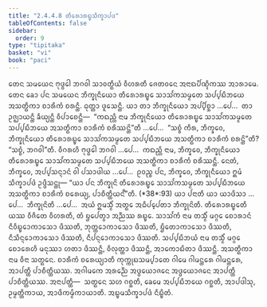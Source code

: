 ```yaml
---
title: "2.4.4.8 ᨲᩥᩁᩮᩣᩁᨭ᩠ᨮᩈᩥᨠ᩠ᨡᩣᨸᨴ"
tableOfContents: false
sidebar:
  order: 9
type: "tipitaka"
basket: "vi"
book: "paci"
---
```



<DynamicBreadcrumb />

<Division number="965" book="paci">

<Paragraph number="2963" book="paci">
ᨲᩮᨶ ᩈᨾᨿᩮᨶ ᨻᩩᨴ᩠ᨵᩮᩤ ᨽᨣᩅᩤ ᩈᩣᩅᨲ᩠ᨳᩥᨿᩴ ᩅᩥᩉᩁᨲᩥ ᨩᩮᨲᩅᨶᩮ ᩋᨶᩣᨳᨸᩥᨱ᩠ᨯᩥᨠᩔ ᩋᩣᩁᩣᨾᩮ. ᨲᩮᨶ ᨡᩮᩣ ᨸᨶ ᩈᨾᨿᩮᨶ ᨽᩥᨠ᩠ᨡᩩᨶᩥᨿᩮᩣ ᨲᩥᩁᩮᩣᩁᨭ᩠ᨮᩮ ᩈᩣᩈᩘᨠᩈᨾ᩠ᨾᨲᩮ ᩈᨸ᩠ᨸᨭᩥᨽᨿᩮ ᩋᩈᨲ᩠ᨳᩥᨠᩣ ᨧᩣᩁᩥᨠᩴ ᨧᩁᨶ᩠ᨲᩥ. ᨵᩩᨲ᩠ᨲᩣ ᨴᩪᩈᩮᨶ᩠ᨲᩥ.
</Paragraph>

<Paragraph number="2964" book="paci">
ᨿᩣ ᨲᩣ ᨽᩥᨠ᩠ᨡᩩᨶᩥᨿᩮᩣ ᩋᨸ᩠ᨸᩥᨧ᩠ᨨᩣ …ᨸᩮ…  ᨲᩣ ᩏᨩ᩠ᨫᩣᨿᨶ᩠ᨲᩥ ᨡᩥᨿ᩠ᨿᨶ᩠ᨲᩥ ᩅᩥᨸᩣᨧᩮᨶ᩠ᨲᩥ—  “ᨠᨳᨬ᩠ᩉᩥ ᨶᩣᨾ ᨽᩥᨠ᩠ᨡᩩᨶᩥᨿᩮᩣ ᨲᩥᩁᩮᩣᩁᨭ᩠ᨮᩮ ᩈᩣᩈᩘᨠᩈᨾ᩠ᨾᨲᩮ ᩈᨸ᩠ᨸᨭᩥᨽᨿᩮ ᩋᩈᨲ᩠ᨳᩥᨠᩣ ᨧᩣᩁᩥᨠᩴ ᨧᩁᩥᩔᨶ᩠ᨲᩦ”ᨲᩥ …ᨸᩮ…  “ᩈᨧ᩠ᨧᩴ ᨠᩥᩁ, ᨽᩥᨠ᩠ᨡᩅᩮ, ᨽᩥᨠ᩠ᨡᩩᨶᩥᨿᩮᩣ ᨲᩥᩁᩮᩣᩁᨭ᩠ᨮᩮ ᩈᩣᩈᩘᨠᩈᨾ᩠ᨾᨲᩮ ᩈᨸ᩠ᨸᨭᩥᨽᨿᩮ ᩋᩈᨲ᩠ᨳᩥᨠᩣ ᨧᩣᩁᩥᨠᩴ ᨧᩁᨶ᩠ᨲᩦ”ᨲᩥ? “ᩈᨧ᩠ᨧᩴ, ᨽᨣᩅᩤ”ᨲᩥ. ᩅᩥᨣᩁᩉᩥ ᨻᩩᨴ᩠ᨵᩮᩤ ᨽᨣᩅᩤ …ᨸᩮ…  ᨠᨳᨬ᩠ᩉᩥ ᨶᩣᨾ, ᨽᩥᨠ᩠ᨡᩅᩮ, ᨽᩥᨠ᩠ᨡᩩᨶᩥᨿᩮᩣ ᨲᩥᩁᩮᩣᩁᨭ᩠ᨮᩮ ᩈᩣᩈᩘᨠᩈᨾ᩠ᨾᨲᩮ ᩈᨸ᩠ᨸᨭᩥᨽᨿᩮ ᩋᩈᨲ᩠ᨳᩥᨠᩣ ᨧᩣᩁᩥᨠᩴ ᨧᩁᩥᩔᨶ᩠ᨲᩥ. ᨶᩮᨲᩴ, ᨽᩥᨠ᩠ᨡᩅᩮ, ᩋᨸ᩠ᨸᩈᨶ᩠ᨶᩣᨶᩴ ᩅᩤ ᨸᩈᩣᨴᩤᨿ …ᨸᩮ…  ᩑᩅᨬ᩠ᨧ ᨸᨶ, ᨽᩥᨠ᩠ᨡᩅᩮ, ᨽᩥᨠ᩠ᨡᩩᨶᩥᨿᩮᩣ ᩍᨾᩴ ᩈᩥᨠ᩠ᨡᩣᨸᨴᩴ ᩏᨴ᩠ᨴᩥᩈᨶ᩠ᨲᩩ—
</Paragraph>

</Division>
<Division number="966" book="paci">

<Paragraph number="2965" book="paci">
<Emphasis>“ᨿᩣ ᨸᨶ ᨽᩥᨠ᩠ᨡᩩᨶᩦ ᨲᩥᩁᩮᩣᩁᨭ᩠ᨮᩮ ᩈᩣᩈᩘᨠᩈᨾ᩠ᨾᨲᩮ ᩈᨸ᩠ᨸᨭᩥᨽᨿᩮ ᩋᩈᨲ᩠ᨳᩥᨠᩣ ᨧᩣᩁᩥᨠᩴ ᨧᩁᩮᨿ᩠ᨿ, ᨸᩣᨧᩥᨲ᩠ᨲᩥᨿᨶ᩺”</Emphasis>ᨲᩥ. (*38*:<Emphasis>93</Emphasis>)
</Paragraph>

</Division>
<Division number="967" book="paci">

<Paragraph number="2966" book="paci">
<Emphasis>ᨿᩣ ᨸᨶᩣ</Emphasis>ᨲᩥ ᨿᩣ ᨿᩣᨴᩥᩈᩣ …ᨸᩮ…  <Emphasis>ᨽᩥᨠ᩠ᨡᩩᨶᩦ</Emphasis>ᨲᩥ …ᨸᩮ…  ᩋᨿᩴ ᩍᨾᩈ᩠ᨾᩥᩴ ᩋᨲ᩠ᨳᩮ ᩋᨵᩥᨸ᩠ᨸᩮᨲᩣ ᨽᩥᨠ᩠ᨡᩩᨶᩦᨲᩥ.
</Paragraph>

<Paragraph number="2967" book="paci">
<Emphasis>ᨲᩥᩁᩮᩣᩁᨭ᩠ᨮᩮ</Emphasis>ᨲᩥ ᨿᩔ ᩅᩥᨩᩥᨲᩮ ᩅᩥᩉᩁᨲᩥ, ᨲᩴ ᨮᨸᩮᨲ᩠ᩅᩣ ᩋᨬ᩠ᨬᩔ ᩁᨭ᩠ᨮᩮ.
</Paragraph>

<Paragraph number="2968" book="paci">
<Emphasis>ᩈᩣᩈᩘᨠᩴ</Emphasis> ᨶᩣᨾ ᨲᩈ᩠ᨾᩥᩴ ᨾᨣ᩠ᨣᩮ ᨧᩮᩣᩁᩣᨶᩴ ᨶᩥᩅᩥᨭ᩠ᨮᩮᩣᨠᩣᩈᩮᩣ ᨴᩥᩔᨲᩥ, ᨽᩩᨲ᩠ᨲᩮᩣᨠᩣᩈᩮᩣ ᨴᩥᩔᨲᩥ, ᨮᩥᨲᩮᩣᨠᩣᩈᩮᩣ ᨴᩥᩔᨲᩥ, ᨶᩥᩈᩥᨶ᩠ᨶᩮᩣᨠᩣᩈᩮᩣ ᨴᩥᩔᨲᩥ, ᨶᩥᨸᨶ᩠ᨶᩮᩣᨠᩣᩈᩮᩣ ᨴᩥᩔᨲᩥ.
</Paragraph>

<Paragraph number="2969" book="paci">
<Emphasis>ᩈᨸ᩠ᨸᨭᩥᨽᨿᩴ</Emphasis> ᨶᩣᨾ ᨲᩈ᩠ᨾᩥᩴ ᨾᨣ᩠ᨣᩮ ᨧᩮᩣᩁᩮᩉᩥ ᨾᨶᩩᩔᩣ ᩉᨲᩣ ᨴᩥᩔᨶ᩠ᨲᩥ, ᩅᩥᩃᩩᨲ᩠ᨲᩣ ᨴᩥᩔᨶ᩠ᨲᩥ, ᩋᩣᨠᩮᩣᨭᩥᨲᩣ ᨴᩥᩔᨶ᩠ᨲᩥ.
</Paragraph>

<Paragraph number="2970" book="paci">
<Emphasis>ᩋᩈᨲ᩠ᨳᩥᨠᩣ</Emphasis> ᨶᩣᨾ ᩅᩥᨶᩣ ᩈᨲ᩠ᨳᩮᨶ.
</Paragraph>

<Paragraph number="2971" book="paci">
<Emphasis>ᨧᩣᩁᩥᨠᩴ ᨧᩁᩮᨿ᩠ᨿᩣ</Emphasis>ᨲᩥ ᨠᩩᨠ᩠ᨠᩩᨭᩈᨾ᩠ᨸᩣᨲᩮ ᨣᩤᨾᩮ ᨣᩤᨾᨶ᩠ᨲᩁᩮ ᨣᩤᨾᨶ᩠ᨲᩁᩮ, ᩋᩣᨸᨲ᩠ᨲᩥ ᨸᩣᨧᩥᨲ᩠ᨲᩥᨿᩔ. ᩋᨣᩤᨾᨠᩮ ᩋᩁᨬ᩠ᨬᩮ ᩋᨴ᩠ᨵᨿᩮᩣᨩᨶᩮ ᩋᨴ᩠ᨵᨿᩮᩣᨩᨶᩮ ᩋᩣᨸᨲ᩠ᨲᩥ ᨸᩣᨧᩥᨲ᩠ᨲᩥᨿᩔ.
</Paragraph>

</Division>
<Division number="968" book="paci">

<Paragraph number="2972" book="paci">
ᩋᨶᩣᨸᨲ᩠ᨲᩥ—  ᩈᨲ᩠ᨳᩮᨶ ᩈᩉ ᨣᨧ᩠ᨨᨲᩥ, ᨡᩮᨾᩮ ᩋᨸ᩠ᨸᨭᩥᨽᨿᩮ ᨣᨧ᩠ᨨᨲᩥ, ᩋᩣᨸᨴᩤᩈᩩ, ᩏᨾ᩠ᨾᨲ᩠ᨲᩥᨠᩣᨿ, ᩋᩣᨴᩥᨠᨾ᩠ᨾᩥᨠᩣᨿᩣᨲᩥ.

</Paragraph>
</Division>

<Paragraph number="2973" type="center" book="paci">
ᩋᨭ᩠ᨮᨾᩈᩥᨠ᩠ᨡᩣᨸᨴᩴ ᨶᩥᨭ᩠ᨮᩥᨲᩴ.
</Paragraph>